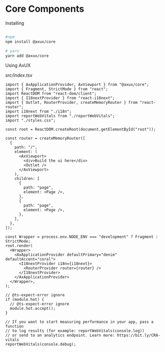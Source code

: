 
<Meta title="@core/Installing" />

# Core Components

<Anchor storyId="install">
  <Subheading>Installing</Subheading>
</Anchor>

```bash

#npm
npm install @axux/core

# yarn
yarn add @axux/core

```

<Anchor storyId="using">
  <Subheading>Using AxUX</Subheading>
</Anchor>

<cite type="code">src/index.tsx</cite>

```tsx
import { AxApplicationProvider, AxViewport } from "@axux/core";
import { Fragment, StrictMode } from "react";
import ReactDOM from "react-dom/client";
import { I18nextProvider } from "react-i18next";
import { Outlet, RouterProvider, createMemoryRouter } from "react-router";
import i18next from "./i18n";
import reportWebVitals from "./reportWebVitals";
import "./styles.css";

const root = ReactDOM.createRoot(document.getElementById("root"));

const router = createMemoryRouter([
  {
    path: "/",
    element: (
      <AxViewport>
        <div>Build the ui here</div>
        <Outlet />
      </AxViewport>
    ),
    children: [
      {
        path: "page",
        element: <Page />,
      },
      {
        path: "page",
        element: <Page />,
      },
    ],
  },
]);

const Wrapper = process.env.NODE_ENV === "development" ? Fragment : StrictMode;
root.render(
  <Wrapper>
    <AxApplicationProvider defaultPrimary="denim" defaultAccent="coral">
      <I18nextProvider i18n={i18next}>
        <RouterProvider router={router} />
      </I18nextProvider>
    </AxApplicationProvider>
  </Wrapper>,
);

// @ts-expect-error ignore
if (module.hot) {
  // @ts-expect-error ignore
  module.hot.accept();
}

// If you want to start measuring performance in your app, pass a function
// to log results (for example: reportWebVitals(console.log))
// or send to an analytics endpoint. Learn more: https://bit.ly/CRA-vitals
reportWebVitals(console.debug);
```
